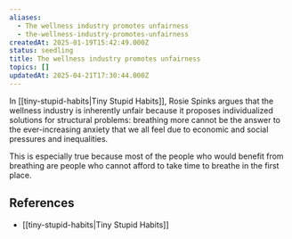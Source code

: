 ```yaml
---
aliases:
  - The wellness industry promotes unfairness
  - the-wellness-industry-promotes-unfairness
createdAt: 2025-01-19T15:42:49.000Z
status: seedling
title: The wellness industry promotes unfairness
topics: []
updatedAt: 2025-04-21T17:30:44.000Z
---
```

In [[tiny-stupid-habits|Tiny Stupid Habits]], Rosie Spinks argues that the wellness industry is inherently unfair because it proposes individualized solutions for structural problems: breathing more cannot be the answer to the ever-increasing anxiety that we all feel due to economic and social pressures and inequalities.

This is especially true because most of the people who would benefit from breathing are people who cannot afford to take time to breathe in the first place.

## References

- [[tiny-stupid-habits|Tiny Stupid Habits]]
